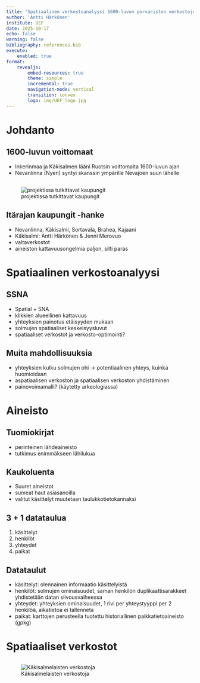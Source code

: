 ```yaml
---
title: 'Spatiaalinen verkostoanalyysi 1600-luvun porvariston verkostojen tutkimuksessa'
author: 'Antti Härkönen'
institute: UEF
date: 2025-10-17
echo: false
warning: false
bibliography: references.bib
execute:
    enabled: true
format: 
    revealjs:
        embed-resources: true
        theme: simple
        incremental: true
        navigation-mode: vertical
        transition: convex
        logo: img/UEF_logo.jpg
---
```


# Johdanto

## 1600-luvun voittomaat
- Inkerinmaa ja Käkisalmen lääni Ruotsin voittomaita 1600-luvun ajan
- Nevanlinna (Nyen) syntyi skanssin ympärille Nevajoen suun lähelle

##

![projektissa tutkittavat kaupungit](./img/kaupungit.png)

## Itärajan kaupungit -hanke
- Nevanlinna, Käkisalmi, Sortavala, Brahea, Kajaani
- Käkisalmi: Antti Härkönen & Jenni Merovuo
- valtaverkostot
- aineiston kattavuusongelmia paljon, silti paras

# Spatiaalinen verkostoanalyysi

## SSNA
- Spatial + SNA
- klikkien alueellinen kattavuus
- yhteyksien painotus etäisyyden mukaan
- solmujen spatiaaliset keskeisyysluvut
- spatiaaliset verkostot ja verkosto-optimointi?

## Muita mahdollisuuksia
- yhteyksien kulku solmujen ohi -> potentiaalinen yhteys, kuinka huomioidaan
- aspatiaalisen verkoston ja spatiaalisen verkoston yhdistäminen
- painovoimamalli? (käytetty arkeologiassa)

# Aineisto

## Tuomiokirjat
- perinteinen lähdeaineisto
- tutkimus enimmäkseen lähilukua

## Kaukoluenta
- Suuret aineistot
- sumeat haut asiasanoilla
- valitut käsittelyt muutetaan taulukkotietokannaksi

## 3 + 1 datataulua
1) käsittelyt 
2) henkilöt 
3) yhteydet 
4) paikat

## Datataulut
- käsittelyt: olennainen informaatio käsittelyistä
- henkilöt: solmujen ominaisuudet, saman henkilön duplikaattisarakkeet yhdistetään datan siivousvaiheessa
- yhteydet: yhteyksien ominaisuudet, 1 rivi per yhteystyyppi per 2 henkilöä, aikatietoa ei tallenneta
- paikat: karttojen perusteella tuotettu historiallinen paikkatietoaineisto (gpkg)

# Spatiaaliset verkostot

##

![Käkisalmelaisten verkostoja](./img/kexholm_spatial.png)